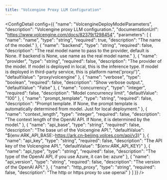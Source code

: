 ```yaml
---
title: "Volcengine Proxy LLM Configuration"
---
```



<ConfigDetail config={{
  "name": "VolcengineDeployModelParameters",
  "description": "Volcengine proxy LLM configuration.",
  "documentationUrl": "https://www.volcengine.com/docs/82379/1298454",
  "parameters": [
    {
      "name": "name",
      "type": "string",
      "required": true,
      "description": "The name of the model."
    },
    {
      "name": "backend",
      "type": "string",
      "required": false,
      "description": "The real model name to pass to the provider, default is None. If backend is None, use name as the real model name."
    },
    {
      "name": "provider",
      "type": "string",
      "required": false,
      "description": "The provider of the model. If model is deployed in local, this is the inference type. If model is deployed in third-party service, this is platform name('proxy/<platform>')",
      "defaultValue": "proxy/volcengine"
    },
    {
      "name": "verbose",
      "type": "boolean",
      "required": false,
      "description": "Show verbose output.",
      "defaultValue": "False"
    },
    {
      "name": "concurrency",
      "type": "integer",
      "required": false,
      "description": "Model concurrency limit",
      "defaultValue": "100"
    },
    {
      "name": "prompt_template",
      "type": "string",
      "required": false,
      "description": "Prompt template. If None, the prompt template is automatically determined from model. Just for local deployment."
    },
    {
      "name": "context_length",
      "type": "integer",
      "required": false,
      "description": "The context length of the OpenAI API. If None, it is determined by the model."
    },
    {
      "name": "api_base",
      "type": "string",
      "required": false,
      "description": "The base url of the Volcengine API.",
      "defaultValue": "${env:ARK_API_BASE:-https://ark.cn-beijing.volces.com/api/v3}"
    },
    {
      "name": "api_key",
      "type": "string",
      "required": false,
      "description": "The API key of the Volcengine API.",
      "defaultValue": "${env:ARK_API_KEY}"
    },
    {
      "name": "api_type",
      "type": "string",
      "required": false,
      "description": "The type of the OpenAI API, if you use Azure, it can be: azure"
    },
    {
      "name": "api_version",
      "type": "string",
      "required": false,
      "description": "The version of the OpenAI API."
    },
    {
      "name": "http_proxy",
      "type": "string",
      "required": false,
      "description": "The http or https proxy to use openai"
    }
  ]
}} />

